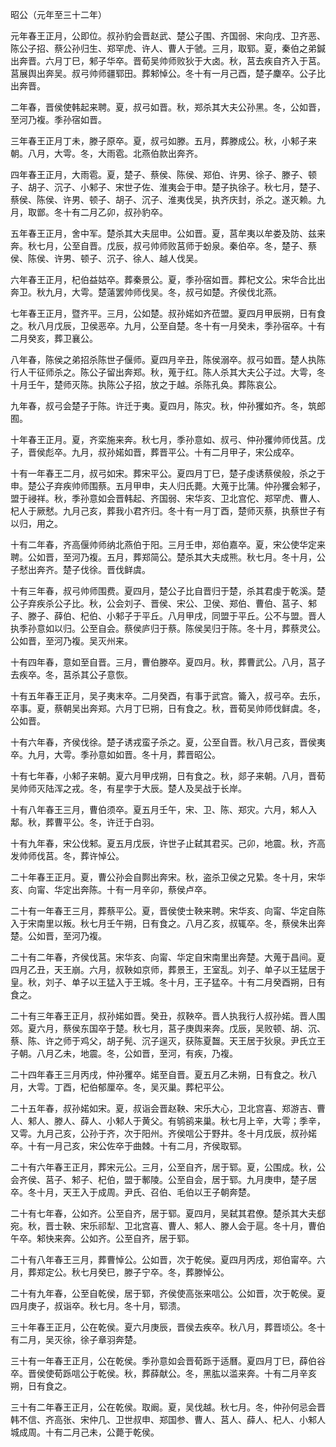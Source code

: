 

昭公（元年至三十二年）

元年春王正月，公即位。叔孙豹会晋赵武、楚公子围、齐国弱、宋向戌、卫齐恶、陈公子招、蔡公孙归生、郑罕虎、许人、曹人于虢。三月，取郓。夏，秦伯之弟鍼出奔晋。六月丁巳，邾子华卒。晋荀吴帅师败狄于大卤。秋，莒去疾自齐入于莒。莒展舆出奔吴。叔弓帅师疆郓田。葬邾悼公。冬十有一月己酉，楚子麇卒。公子比出奔晋。

二年春，晋侯使韩起来聘。夏，叔弓如晋。秋，郑杀其大夫公孙黑。冬，公如晋，至河乃複。季孙宿如晋。

三年春王正月丁未，滕子原卒。夏，叔弓如滕。五月，葬滕成公。秋，小邾子来朝。八月，大雩。冬，大雨雹。北燕伯款出奔齐。

四年春王正月，大雨雹。夏，楚子、蔡侯、陈侯、郑伯、许男、徐子、滕子、顿子、胡子、沉子、小邾子、宋世子佐、淮夷会于申。楚子执徐子。秋七月，楚子、蔡侯、陈侯、许男、顿子、胡子、沉子、淮夷伐吴，执齐庆封，杀之。遂灭赖。九月，取鄫。冬十有二月乙卯，叔孙豹卒。

五年春王正月，舍中军。楚杀其大夫屈申。公如晋。夏，莒牟夷以牟娄及防、兹来奔。秋七月，公至自晋。戊辰，叔弓帅师败莒师于蚡泉。秦伯卒。冬，楚子、蔡侯、陈侯、许男、顿子、沉子、徐人、越人伐吴。

六年春王正月，杞伯益姑卒。葬秦景公。夏，季孙宿如晋。葬杞文公。宋华合比出奔卫。秋九月，大雩。楚薳罢帅师伐吴。冬，叔弓如楚。齐侯伐北燕。

七年春王正月，暨齐平。三月，公如楚。叔孙婼如齐莅盟。夏四月甲辰朔，日有食之。秋八月戊辰，卫侯恶卒。九月，公至自楚。冬十有一月癸未，季孙宿卒。十有二月癸亥，葬卫襄公。

八年春，陈侯之弟招杀陈世子偃师。夏四月辛丑，陈侯溺卒。叔弓如晋。楚人执陈行人干征师杀之。陈公子留出奔郑。秋，蒐于红。陈人杀其大夫公子过。大雩，冬十月壬午，楚师灭陈。执陈公子招，放之于越。杀陈孔奂。葬陈哀公。

九年春，叔弓会楚子于陈。许迁于夷。夏四月，陈灾。秋，仲孙玃如齐。冬，筑郎囿。

十年春王正月。夏，齐栾施来奔。秋七月，季孙意如、叔弓、仲孙玃帅师伐莒。戊子，晋侯彪卒。九月，叔孙婼如晋，葬晋平公。十有二月甲子，宋公成卒。

十有一年春王二月，叔弓如宋。葬宋平公。夏四月丁巳，楚子虔诱蔡侯般，杀之于申。楚公子弃疾帅师围蔡。五月甲申，夫人归氏薨。大蒐于比蒲。仲孙玃会邾子，盟于祲祥。秋，季孙意如会晋韩起、齐国弱、宋华亥、卫北宫佗、郑罕虎、曹人、杞人于厥憖。九月己亥，葬我小君齐归。冬十有一月丁酉，楚师灭蔡，执蔡世子有以归，用之。

十有二年春，齐高偃帅师纳北燕伯于阳。三月壬申，郑伯嘉卒。夏，宋公使华定来聘。公如晋，至河乃複。五月，葬郑简公。楚杀其大夫成熊。秋七月。冬十月，公子憖出奔齐。楚子伐徐。晋伐鲜虞。

十有三年春，叔弓帅师围费。夏四月，楚公子比自晋归于楚，杀其君虔于乾溪。楚公子弃疾杀公子比。秋，公会刘子、晋侯、宋公、卫侯、郑伯、曹伯、莒子、邾子、滕子、薛伯、杞伯、小邾子于平丘。八月甲戌，同盟于平丘。公不与盟。晋人执季孙意如以归。公至自会。蔡侯庐归于蔡。陈侯吴归于陈。冬十月，葬蔡灵公。公如晋，至河乃複。吴灭州来。

十有四年春，意如至自晋。三月，曹伯滕卒。夏四月。秋，葬曹武公。八月，莒子去疾卒。冬，莒杀其公子意恢。

十有五年春王正月，吴子夷末卒。二月癸酉，有事于武宫。籥入，叔弓卒。去乐，卒事。夏，蔡朝吴出奔郑。六月丁巳朔，日有食之。秋，晋荀吴帅师伐鲜虞。冬，公如晋。

十有六年春，齐侯伐徐。楚子诱戎蛮子杀之。夏，公至自晋。秋八月己亥，晋侯夷卒。九月，大雩。季孙意如如晋。冬十月，葬晋昭公。

十有七年春，小邾子来朝。夏六月甲戌朔，日有食之。秋，郯子来朝。八月，晋荀吴帅师灭陆浑之戎。冬，有星孛于大辰。楚人及吴战于长岸。

十有八年春王三月，曹伯须卒。夏五月壬午，宋、卫、陈、郑灾。六月，邾人入鄅。秋，葬曹平公。冬，许迁于白羽。

十有九年春，宋公伐邾。夏五月戊辰，许世子止弑其君买。己卯，地震。秋，齐高发帅师伐莒。冬，葬许悼公。

二十年春王正月。夏，曹公孙会自鄸出奔宋。秋，盗杀卫侯之兄絷。冬十月，宋华亥、向甯、华定出奔陈。十有一月辛卯，蔡侯卢卒。

二十有一年春王三月，葬蔡平公。夏，晋侯使士鞅来聘。宋华亥、向甯、华定自陈入于宋南里以叛。秋七月壬午朔，日有食之。八月乙亥，叔辄卒。冬，蔡侯朱出奔楚。公如晋，至河乃複。

二十有二年春，齐侯伐莒。宋华亥、向甯、华定自宋南里出奔楚。大蒐于昌间。夏四月乙丑，天王崩。六月，叔鞅如京师，葬景王，王室乱。刘子、单子以王猛居于皇。秋，刘子、单子以王猛入于王城。冬十月，王子猛卒。十有二月癸酉朔，日有食之。

二十有三年春王正月，叔孙婼如晋。癸丑，叔鞅卒。晋人执我行人叔孙婼。晋人围郊。夏六月，蔡侯东国卒于楚。秋七月，莒子庚舆来奔。戊辰，吴败顿、胡、沉、蔡、陈、许之师于鸡父，胡子髡、沉子逞灭，获陈夏齧。天王居于狄泉。尹氏立王子朝。八月乙未，地震。冬，公如晋，至河，有疾，乃複。

二十四年春王三月丙戌，仲孙玃卒。婼至自晋。夏五月乙未朔，日有食之。秋八月，大雩。丁酉，杞伯郁厘卒。冬，吴灭巢。葬杞平公。

二十五年春，叔孙婼如宋。夏，叔诣会晋赵鞅、宋乐大心，卫北宫喜、郑游吉、曹人、邾人、滕人、薛人、小邾人于黄父。有鸲鹆来巢。秋七月上辛，大雩；季辛，又雩。九月己亥，公孙于齐，次于阳州。齐侯唁公于野井。冬十月戊辰，叔孙婼卒。十有一月己亥，宋公佐卒于曲棘。十有二月，齐侯取郓。

二十有六年春王正月，葬宋元公。三月，公至自齐，居于郓。夏，公围成。秋，公会齐侯、莒子、邾子、杞伯，盟于鄟陵。公至自会，居于郓。九月庚申，楚子居卒。冬十月，天王入于成周。尹氏、召伯、毛伯以王子朝奔楚。

二十有七年春，公如齐。公至自齐，居于郓。夏四月，吴弑其君僚。楚杀其大夫郄宛。秋，晋士鞅、宋乐祁犁、卫北宫喜、曹人、邾人、滕人会于扈。冬十月，曹伯午卒。邾快来奔。公如齐。公至自齐，居于郓。

二十有八年春王三月，葬曹悼公。公如晋，次于乾侯。夏四月丙戌，郑伯甯卒。六月，葬郑定公。秋七月癸巳，滕子宁卒。冬，葬滕悼公。

二十有九年春，公至自乾侯，居于郓，齐侯使高张来唁公。公如晋，次于乾侯。夏四月庚子，叔诣卒。秋七月。冬十月，郓溃。

三十年春王正月，公在乾侯。夏六月庚辰，晋侯去疾卒。秋八月，葬晋顷公。冬十有二月，吴灭徐，徐子章羽奔楚。

三十有一年春王正月，公在乾侯。季孙意如会晋荀跞于适曆。夏四月丁巳，薛伯谷卒。晋侯使荀跞唁公于乾侯。秋，葬薛献公。冬，黑肱以滥来奔。十有二月辛亥朔，日有食之。

三十有二年春王正月，公在乾侯。取阚。夏，吴伐越。秋七月。冬，仲孙何忌会晋韩不信、齐高张、宋仲几、卫世叔申、郑国参、曹人、莒人、薛人、杞人、小邾人城成周。十有二月己未，公薨于乾侯。


